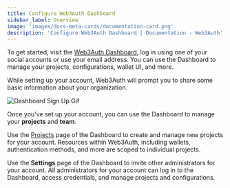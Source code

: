 ```yaml
---
title: Configure Web3Auth Dashboard
sidebar_label: Overview
image: 'images/docs-meta-cards/documentation-card.png'
description: 'Configure Web3Auth Dashboard | Documentation - Web3Auth'
---
```



To get started, visit the [Web3Auth Dashboard](https://dashboard.web3auth.io), log in using one of your social accounts or use your email address. You can use the Dashboard to manage your projects, configurations, wallet UI, and more.

While setting up your account, Web3Auth will prompt you to share some basic information about your organization.

<div style={{ flexBasis: '300px', flexGrow: '1', textAlign: 'center' }}>
  <img
    src={DashboardSignUpPage}
    style={{ alignSelf: 'center', maxWidth: '100%' }}
    alt="Dashboard Sign Up Gif"
  />
</div>

Once you've set up your account, you can use the Dashboard to manage your **projects** and **team**.

Use the [Projects](https://dashboard.web3auth.io/organization) page of the Dashboard to create and manage new projects for your account. Resources within Web3Auth, including wallets, authentication methods, and more are scoped to individual projects.

Use the **Settings** page of the Dashboard to invite other administrators for your account. All administrators for your account can log in to the Dashboard, access credentials, and manage projects and configurations.

